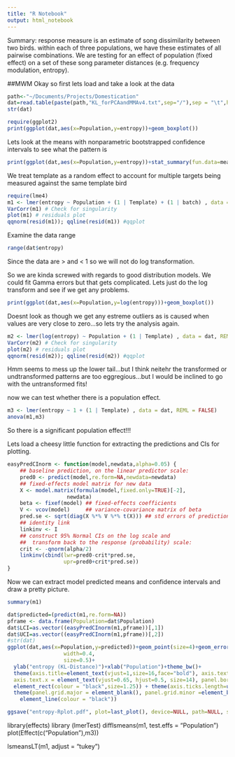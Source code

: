 ```yaml
---
title: "R Notebook"
output: html_notebook
---
```


Summary:
response measure is an estimate of song dissimilarity between two birds. 
within each of three populations, we have these estimates of all pairwise combinations.
We are testing for an effect of population (fixed effect) on a set of these song parameter distances (e.g. frequency modulation, entropy).


##MWM
Okay so first lets load and take a look at the data 

```r
path<-"~/Documents/Projects/Domestication"
dat=read.table(paste(path,"KL_forPCAandMMAv4.txt",sep="/"),sep = "\t",header=TRUE)
str(dat)

require(ggplot2)
print(ggplot(dat,aes(x=Population,y=entropy))+geom_boxplot())

```

Lets look at the means with nonparametric bootstrapped confidence intervals to see what the pattern is

```r
print(ggplot(dat,aes(x=Population,y=entropy))+stat_summary(fun.data=mean_cl_boot,size=.5,na.rm=T))
```


We treat template as a random effect to account for multiple targets being measured against the same template bird

```r
require(lme4)
m1 <- lmer(entropy ~ Population + (1 | Template) + (1 | batch) , data = dat, REML = FALSE) 
VarCorr(m1) # Check for singularity
plot(m1) # residuals plot
qqnorm(resid(m1)); qqline(resid(m1)) #qqplot

```
Examine the data range

```r
range(dat$entropy)
```

Since the data are > and < 1 so we will not do log transformation. 

So we are kinda screwed with regards to good distribution models.  We could fit Gamma errors but that gets complicated. Lets just do the log transform and see if we get any problems.

```r
print(ggplot(dat,aes(x=Population,y=log(entropy)))+geom_boxplot())

```

Doesnt look as though we get any estreme outliers as is caused when values are very close to zero...so lets try the analysis again.

```r
m2 <- lmer(log(entropy) ~ Population + (1 | Template) , data = dat, REML = FALSE) 
VarCorr(m2) # Check for singularity
plot(m2) # residuals plot
qqnorm(resid(m2)); qqline(resid(m2)) #qqplot

```

Hmm seems to mess up the lower tail...but I think neitehr the transformed or undtransformed patterns are too eggregious...but I would be inclined to go with the untransformed fits!

now we can test whether there is a population effect.

```r
m3 <- lmer(entropy ~ 1 + (1 | Template) , data = dat, REML = FALSE) 
anova(m1,m3)


```

So there is a significant population effect!!!

Lets load a cheesy little function for extracting the predictions and CIs for plotting.

```r
easyPredCInorm <- function(model,newdata,alpha=0.05) {
    ## baseline prediction, on the linear predictor scale:
    pred0 <- predict(model,re.form=NA,newdata=newdata)
    ## fixed-effects model matrix for new data
    X <- model.matrix(formula(model,fixed.only=TRUE)[-2],
                   newdata)
    beta <- fixef(model) ## fixed-effects coefficients
    V <- vcov(model)     ## variance-covariance matrix of beta
    pred.se <- sqrt(diag(X %*% V %*% t(X))) ## std errors of predictions
    ## identity link
    linkinv <- I
    ## construct 95% Normal CIs on the log scale and
    ##  transform back to the response (probability) scale:
    crit <- -qnorm(alpha/2)
    linkinv(cbind(lwr=pred0-crit*pred.se,
                  upr=pred0+crit*pred.se))
}

```


Now we can extract model predicted means and confidence intervals and draw a pretty picture.

```r
summary(m1)

dat$predicted=(predict(m1,re.form=NA))
pframe <- data.frame(Population=dat$Population)
dat$LCI=as.vector((easyPredCInorm(m1,pframe))[,1])
dat$UCI=as.vector((easyPredCInorm(m1,pframe))[,2])
#str(dat)
ggplot(dat,aes(x=Population,y=predicted))+geom_point(size=4)+geom_errorbar(aes(ymin=LCI,ymax=UCI),
                  width=0.4,
                  size=0.5)+
  ylab("entropy (KL-Distance)")+xlab("Population")+theme_bw()+  
  theme(axis.title=element_text(vjust=1,size=16,face="bold"), axis.text=element_text(size=14),
  axis.text.x = element_text(vjust=0.65, hjust=0.5, size=14), panel.border =  
  element_rect(colour = "black",size=1.25)) + theme(axis.ticks.length=unit(0.3,"cm"))+   
  theme(panel.grid.major = element_blank(), panel.grid.minor =element_blank(), axis.line = 
    element_line(colour = "black"))

ggsave("entropy-Rplot.pdf", plot=last_plot(), device=NULL, path=NULL, scale=1, width=NA, height=NA, dpi=300, limitsize=TRUE)

```


library(effects)
library (lmerTest)
difflsmeans(m1, test.effs = "Population")
plot(Effect(c("Population"),m3))

lsmeansLT(m1, adjust = "tukey")

